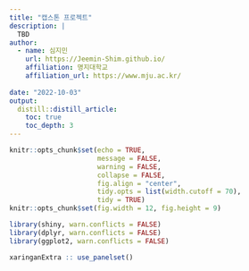```yaml
---
title: "캡스톤 프로젝트"
description: |
  TBD
author:
  - name: 심지민 
    url: https://Jeemin-Shim.github.io/
    affiliation: 명지대학교
    affiliation_url: https://www.mju.ac.kr/
   
date: "2022-10-03"
output: 
  distill::distill_article:
    toc: true
    toc_depth: 3  
---
```


```r
knitr::opts_chunk$set(echo = TRUE, 
                      message = FALSE, 
                      warning = FALSE, 
                      collapse = FALSE,
                      fig.align = "center",
                      tidy.opts = list(width.cutoff = 70), 
                      tidy = TRUE)
knitr::opts_chunk$set(fig.width = 12, fig.height = 9)

library(shiny, warn.conflicts = FALSE)
library(dplyr, warn.conflicts = FALSE)
library(ggplot2, warn.conflicts = FALSE)

xaringanExtra :: use_panelset()
```
